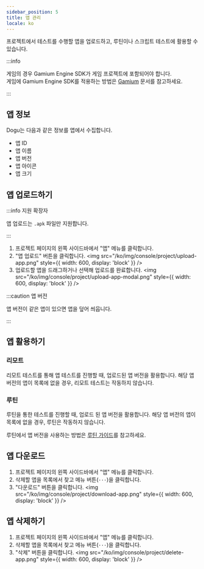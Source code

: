 ```yaml
---
sidebar_position: 5
title: 앱 관리
locale: ko
---
```



프로젝트에서 테스트를 수행할 앱을 업로드하고, 루틴이나 스크립트 테스트에 활용할 수 있습니다.

:::info

게임의 경우 Gamium Engine SDK가 게임 프로젝트에 포함되어야 합니다.  
게임에 Gamium Engine SDK를 적용하는 방법은 [Gamium](https://gamium.dogutech.io) 문서를 참고하세요.

:::

## 앱 정보

Dogu는 다음과 같은 정보를 앱에서 수집합니다.

- 앱 ID
- 앱 이름
- 앱 버전
- 앱 아이콘
- 앱 크기

## 앱 업로드하기

:::info 지원 확장자

앱 업로드는 `.apk` 파일만 지원합니다.

:::

<ProjectWritePermission prefix="앱 업로드는" />

1. 프로젝트 페이지의 왼쪽 사이드바에서 "앱" 메뉴를 클릭합니다.
2. "앱 업로드" 버튼을 클릭합니다.
   <img
     src="/ko/img/console/project/upload-app.png"
     style={{ width: 600, display: 'block' }}
   />
3. 업로드할 앱을 드래그하거나 선택해 업로드를 완료합니다.
   <img
     src="/ko/img/console/project/upload-app-modal.png"
     style={{ width: 600, display: 'block' }}
   />

:::caution 앱 버전

앱 버전이 같은 앱이 있으면 앱을 덮어 씌웁니다.

:::

## 앱 활용하기

### 리모트

리모트 테스트를 통해 앱 테스트를 진행할 때, 업로드된 앱 버전을 활용합니다. 해당 앱 버전의 앱이 목록에 없을 경우, 리모트 테스트는 작동하지 않습니다.

### 루틴

루틴을 통한 테스트를 진행할 때, 업로드 된 앱 버전을 활용합니다. 해당 앱 버전의 앱이 목록에 없을 경우, 루틴은 작동하지 않습니다.

루틴에서 앱 버전을 사용하는 방법은 [루틴 가이드](/routine/routines)를 참고하세요.

## 앱 다운로드

<ProjectMemberPermission prefix="앱 다운로드는" />

1. 프로젝트 페이지의 왼쪽 사이드바에서 "앱" 메뉴를 클릭합니다.
2. 삭제할 앱을 목록에서 찾고 메뉴 버튼(`···`)을 클릭합니다.
3. "다운로드" 버튼을 클릭합니다.
   <img
     src="/ko/img/console/project/download-app.png"
     style={{ width: 600, display: 'block' }}
   />

## 앱 삭제하기

<ProjectWritePermission prefix="앱 삭제는" />

1. 프로젝트 페이지의 왼쪽 사이드바에서 "앱" 메뉴를 클릭합니다.
2. 삭제할 앱을 목록에서 찾고 메뉴 버튼(`···`)을 클릭합니다.
3. "삭제" 버튼을 클릭합니다.
   <img
     src="/ko/img/console/project/delete-app.png"
     style={{ width: 600, display: 'block' }}
   />
